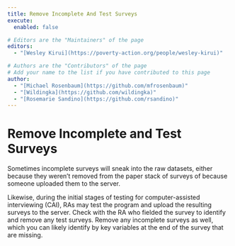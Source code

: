 ```yaml
---
title: Remove Incomplete And Test Surveys
execute: 
  enabled: false

# Editors are the "Maintainers" of the page
editors:
  - "[Wesley Kirui](https://poverty-action.org/people/wesley-kirui)"

# Authors are the "Contributors" of the page
# Add your name to the list if you have contributed to this page
author:
  - "[Michael Rosenbaum](https://github.com/mfrosenbaum)"
  - "[Wildingka](https://github.com/wildingka)"
  - "[Rosemarie Sandino](https://github.com/rsandino)"
---
```



# Remove Incomplete and Test Surveys

Sometimes incomplete surveys will sneak into the raw datasets, either because they weren’t removed from the paper stack of surveys of because someone uploaded them to the server. 

Likewise, during the initial stages of testing for computer-assisted interviewing (CAI), RAs may test the program and upload the resulting surveys to the server. Check with the RA who fielded the survey to identify and remove any test surveys. Remove any incomplete surveys as well, which you can likely identify by key variables at the end of the survey that are missing.